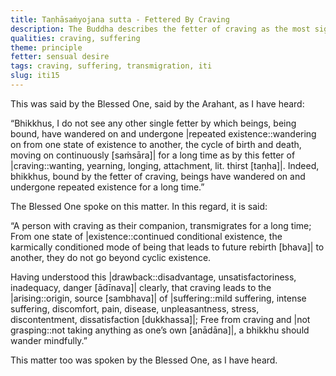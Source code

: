 ```yaml
---
title: Taṇhāsaṁyojana sutta - Fettered By Craving
description: The Buddha describes the fetter of craving as the most significant bond, bound by which, beings continue wandering on in cyclic existence.
qualities: craving, suffering
theme: principle
fetter: sensual desire
tags: craving, suffering, transmigration, iti
slug: iti15
---
```


This was said by the Blessed One, said by the Arahant, as I have heard:

“Bhikkhus, I do not see any other single fetter by which beings, being bound, have wandered on and undergone |repeated existence::wandering on from one state of existence to another, the cycle of birth and death, moving on continuously [saṁsāra]| for a long time as by this fetter of |craving::wanting, yearning, longing, attachment, lit. thirst [taṇha]|. Indeed, bhikkhus, bound by the fetter of craving, beings have wandered on and undergone repeated existence for a long time.”

The Blessed One spoke on this matter. In this regard, it is said:

“A person with craving as their companion,
transmigrates for a long time;
From one state of |existence::continued conditional existence, the karmically conditioned mode of being that leads to future rebirth [bhava]| to another,
they do not go beyond cyclic existence.

Having understood this |drawback::disadvantage, unsatisfactoriness, inadequacy, danger [ādīnava]| clearly,
that craving leads to the |arising::origin, source [sambhava]| of |suffering::mild suffering, intense suffering, discomfort, pain, disease, unpleasantness, stress, discontentment, dissatisfaction [dukkhassa]|;
Free from craving and |not grasping::not taking anything as one’s own [anādāna]|,
a bhikkhu should wander mindfully.”

This matter too was spoken by the Blessed One, as I have heard.